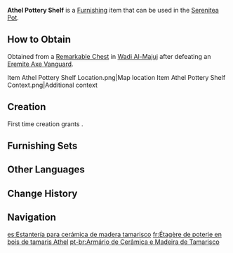 {{Furnishing Infobox
|id             = 361112
|image          = Item Athel Pottery Shelf.png
|category       = Large Furnishing
|subcategory    = Cabinet
|quality        = 3
|adeptal_energy = 60
|load           = 254
|reduced_load   = 191
|description    = A shelf made from [[Athel Wood]]. Its surface was treated using a special technique, making the whole shelf water absorbent to some extent. Not only is it resistant to moisture in the rainforest, it also has an increased service life when placed in the desert. These shelves are mainly used for storing pottery, and are sometimes placed indoors as display shelves.
|mention        = 
|blueprint      = Remarkable Chest
|source1        = 
}}
'''Athel Pottery Shelf''' is a [[Furnishing]] item that can be used in the [[Serenitea Pot]].

==How to Obtain==
Obtained from a [[Remarkable Chest]] in [[Wadi Al-Majuj]] after defeating an [[Eremite Axe Vanguard]].
<gallery>
Item Athel Pottery Shelf Location.png|Map location
Item Athel Pottery Shelf Context.png|Additional context
</gallery>

==Creation==
First time creation grants {{Item|Trust|24|x=60}}.
{{Recipe
|type = Creation
|time = 14h
|Athel Wood = 12
|sort = Athel Wood
}}

==Furnishing Sets==
{{Craft Usage|type=Furnishing Set}}

==Other Languages==
{{Other Languages
|en      = Athel Pottery Shelf
|zhs     = 柽木陶器置物柜
|zhs_rm  = Chēngmù Táoqì Zhìwù-jià
|zht     = 檉木陶器置物櫃
|zht_rm  = Chēngmù Táoqì Zhìwù-jià
|zh_tl   = 
|ja      = タマリスクの陶器棚
|ja_rm   = Tamarisuku no Toukihou{{Assumed}}
|ja_tl   = Athel Pottery Shelf
|ko      = 에셀나무 도자기 선반
|ko_tl   = Athel Tree Pottery Shelf
|es      = Estantería para cerámica de madera tamarisco
|es_tl   = Tamarisk Wood Pottery Shelf
|fr      = Étagère de poterie en bois de tamaris Athel
|fr_tl   = Pottery Shelf in {{tt|Athel|fr}} Wood
|ru      = Шкаф для керамики из тамариска
|ru_tl   = {{Lex|Athel|ru}} Pottery Shelf
|th      = ตู้วางเครื่องปั้นดินเผาไม้ Athel
|th_rm   = 
|th_tl   = 
|vi      = Tủ Trưng Đồ Gốm Gỗ Sanh
|vi_tl   = 
|de      = Töpferwarenregal aus Athel-Holz
|de_tl   = Pottery Shelf Made of Athel Wood
|id      = Rak Tembikar Athel
|id_tl   = Athel Pottery Shelf
|pt      = Armário de Cerâmica e Madeira de Tamarisco
|pt_tl   = 
|tr      = Ilgın Çömlek Rafı
|tr_tl   = 
|it      = Scaffale in legno di Athel
|it_tl   = Athel Wooden Shelf
}}

==Change History==
{{Change History|3.4}}

==Navigation==
{{Furnishing Navbox|Interior}}

[[es:Estantería para cerámica de madera tamarisco]]
[[fr:Étagère de poterie en bois de tamaris Athel]]
[[pt-br:Armário de Cerâmica e Madeira de Tamarisco]]